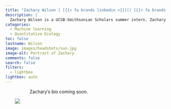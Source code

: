```yaml
---
title: "Zachary Wilson | [{{< fa brands linkedin >}}]() [{{< fa brands github >}}](https://github.com/) [{{< fa envelope >}}](mailto:)"
description: |
  Zachary Wilson is a UCSB-Smithsonian Scholars summer intern. Zachary is an undergraduate Computer Science major at Hancock College.
categories:
  - Machine learning
  - Quantitative Ecology
toc: false
lastname: Wilson
image: images/headshots/sun.jpg
image-alt: Portrait of Zachary
comments: false
search: false
filters:
  - lightbox
lightbox: auto
---
```

::: {.content-container}
::: {.header-block}

<div>
  <div style="float: left; position: relative; top: 0px; padding: 30px;">
  ![](images/headshots/sun.jpg)
  </div>

Zachary's bio coming soon.
</div>
:::
:::

